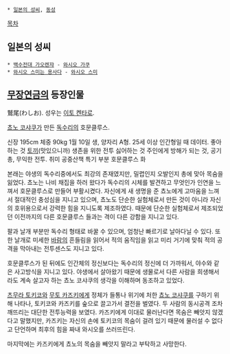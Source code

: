  * [[일본의 성씨]], [[동성]]

[[목차]]

== 일본의 성씨 ==
 * [[백수전대 가오렌쟈]] - [[와시오 가쿠]]
 * [[와시오 스미는 용사다]] - [[와시오 스미]]

== [[무장연금]]의 등장인물 ==
鷲尾(わしお). 성우는 [[이토 켄타로]].

[[쵸노 코샤쿠]]가 만든 [[독수리]]의 호문클루스.

신장 195cm 체중 90kg
1월 10일 생, 양자리 A형. 25세 이상 인간형일 때 데이터.
좋아하는 것 [[토끼]](맛있으니까) 생존을 위한 전투
싫어하는 것 주인에게 방해가 되는 것, 공기총, 무익한 전투.
취미 공중산책
특기 부분 호문클루스 화

본래는 야생의 독수리중에서도 최강의 존재였지만, 밀렵인지 오발인지 총에 맞아 목숨을 잃었다. 쵸노는 나비 채집을 하러 왔다가 독수리의 시체를 발견하고 무엇인가 인연을 느껴서 호문클루스로 만들어 부활시켰다. 자신에게 새 생명을 준 쵸노에게 고마움을 느껴서 절대적인 충성심을 지니고 있으며, 쵸노도 단순한 실험체로서 만든 것이 아니라 자신의 호위용으로서 강력한 힘을 지니도록 제조하였다. 때문에 단순한 실험체로서 제조되었던 이전까지의 다른 호문클루스 들과는 격이 다른 강함을 지니고 있다.

팔과 날개 부분만 독수리 형태로 바꿀 수 있으며, 엄청난 빠르기로 날아다닐 수 있다. 또한 날개로 미세한 [[바람]]의 흔들림을 읽어서 적의 움직임을 읽고 미리 거기에 맞춰 적의 공격을 막아내는 전투센스도 지니고 있다.

호문클루스가 된 뒤에도 인간체의 정신보다는 독수리의 정신에 더 가까워서, 야수와 같은 사고방식을 지니고 있다. 야생에서 살아왔기 때문에 생물로서 다른 사람을 희생해서라도 계속 살고자 하는 쵸노 코샤쿠의 생각을 이해하며 동조하고 있었다.

[[츠무라 토키코]]와 [[무토 카즈키]]에게 정체가 들통나 위기에 처한 [[쵸노 코샤쿠]]를 구하기 위해 나타나, 토키코와 카즈키를 숲으로 끌고가서 결전을 벌였다. 두 사람의 동시공격 조차 깨뜨리는 대단한 전투능력을 보였다. 카즈키에게 이대로 물러난다면 목숨은 빼앗지 않겠다고 말했지만, 카즈키는 자신의 손에 토키코의 목숨이 걸려 있기 때문에 물러설 수 없다고 단언하며 최후의 힘을 짜내 와시오를 쓰러뜨린다.

마지막에는 카즈키에게 쵸노의 목숨을 빼앗지 말라고 부탁하고 사망한다.
